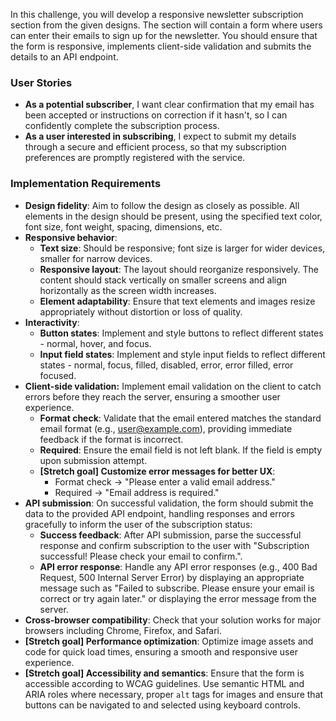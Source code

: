 In this challenge, you will develop a responsive newsletter subscription section from the given designs. The section will contain a form where users can enter their emails to sign up for the newsletter. You should ensure that the form is responsive, implements client-side validation and submits the details to an API endpoint.

### User Stories

- **As a potential subscriber**, I want clear confirmation that my email has been accepted or instructions on correction if it hasn't, so I can confidently complete the subscription process.
- **As a user interested in subscribing**, I expect to submit my details through a secure and efficient process, so that my subscription preferences are promptly registered with the service.

### Implementation Requirements

- **Design fidelity**: Aim to follow the design as closely as possible. All elements in the design should be present, using the specified text color, font size, font weight, spacing, dimensions, etc.
- **Responsive behavior**:
  - **Text size**: Should be responsive; font size is larger for wider devices, smaller for narrow devices.
  - **Responsive layout**: The layout should reorganize responsively. The content should stack vertically on smaller screens and align horizontally as the screen width increases.
  - **Element adaptability**: Ensure that text elements and images resize appropriately without distortion or loss of quality.
- **Interactivity**:
  - **Button states**: Implement and style buttons to reflect different states - normal, hover, and focus.
  - **Input field states**: Implement and style input fields to reflect different states - normal, focus, filled, disabled, error, error filled, error focused.
- **Client-side validation:** Implement email validation on the client to catch errors before they reach the server, ensuring a smoother user experience.
  - **Format check**: Validate that the email entered matches the standard email format (e.g., user@example.com), providing immediate feedback if the format is incorrect.
  - **Required**: Ensure the email field is not left blank. If the field is empty upon submission attempt.
  - **[Stretch goal] Customize error messages for better UX**:
    - Format check → "Please enter a valid email address."
    - Required → "Email address is required."
- **API submission**: On successful validation, the form should submit the data to the provided API endpoint, handling responses and errors gracefully to inform the user of the subscription status:
  - **Success feedback**: After API submission, parse the successful response and confirm subscription to the user with "Subscription successful! Please check your email to confirm.".
  - **API error response**: Handle any API error responses (e.g., 400 Bad Request, 500 Internal Server Error) by displaying an appropriate message such as "Failed to subscribe. Please ensure your email is correct or try again later." or displaying the error message from the server.
- **Cross-browser compatibility**: Check that your solution works for major browsers including Chrome, Firefox, and Safari.
- **[Stretch goal] Performance optimization**: Optimize image assets and code for quick load times, ensuring a smooth and responsive user experience.
- **[Stretch goal] Accessibility and semantics**: Ensure that the form is accessible according to WCAG guidelines. Use semantic HTML and ARIA roles where necessary, proper `alt` tags for images and ensure that buttons can be navigated to and selected using keyboard controls.
